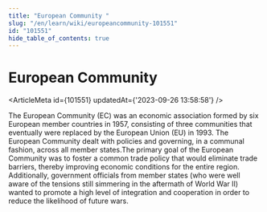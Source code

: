 ```yaml
---
title: "European Community "
slug: "/en/learn/wiki/europeancommunity-101551"
id: "101551"
hide_table_of_contents: true
---
```



# European Community 

<ArticleMeta id={101551} updatedAt={'2023-09-26 13:58:58'} />
<div className='border-solid border-b border-t-0 my-4 border-[var(--ifm-color-gray-300)]' />

The European Community (EC) was an economic association formed by six European member countries in 1957, consisting of three communities that eventually were replaced by the European Union (EU) in 1993. The European Community dealt with policies and governing, in a communal fashion, across all member states.The primary goal of the European Community was to foster a common trade policy that would eliminate trade barriers, thereby improving economic conditions for the entire region. Additionally, government officials from member states (who were well aware of the tensions still simmering in the aftermath of World War II) wanted to promote a high level of integration and cooperation in order to reduce the likelihood of future wars.
